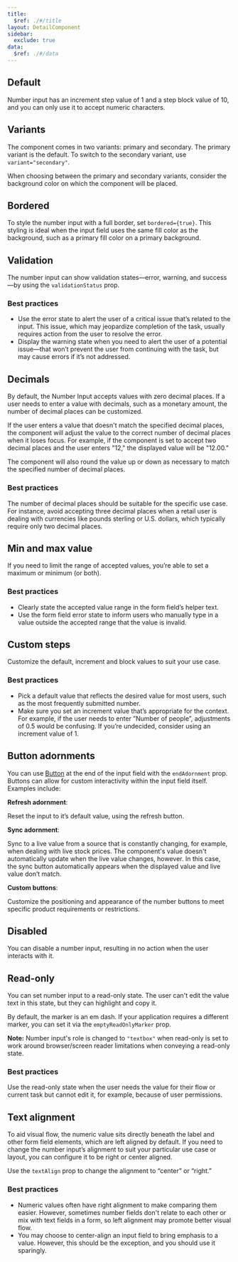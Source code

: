 ```yaml
---
title:
  $ref: ./#/title
layout: DetailComponent
sidebar:
  exclude: true
data:
  $ref: ./#/data
---
```


<LivePreviewControls>
<LivePreview componentName="number-input" exampleName="Default" >

## Default

Number input has an increment step value of 1 and a step block value of 10, and you can only use it to accept numeric characters.

</LivePreview>
<LivePreview componentName="number-input" exampleName="Variants" >

## Variants

The component comes in two variants: primary and secondary. The primary variant is the default. To switch to the secondary variant, use `variant="secondary"`.

When choosing between the primary and secondary variants, consider the background color on which the component will be placed.

</LivePreview>
<LivePreview componentName="number-input" exampleName="Bordered" >

## Bordered

To style the number input with a full border, set `bordered={true}`. This styling is ideal when the input field uses the same fill color as the background, such as a primary fill color on a primary background.

</LivePreview>
<LivePreview componentName="number-input" exampleName="Validation" >

## Validation

The number input can show validation states—error, warning, and success—by using the `validationStatus` prop.

### Best practices

- Use the error state to alert the user of a critical issue that’s related to the input. This issue, which may jeopardize completion of the task, usually requires action from the user to resolve the error.
- Display the warning state when you need to alert the user of a potential issue—that won’t prevent the user from continuing with the task, but may cause errors if it’s not addressed.

</LivePreview>
<LivePreview componentName="number-input" exampleName="Decimals" >

## Decimals

By default, the Number Input accepts values with zero decimal places. If a user needs to enter a value with decimals, such as a monetary amount, the number of decimal places can be customized.

If the user enters a value that doesn't match the specified decimal places, the component will adjust the value to the correct number of decimal places when it loses focus. For example, if the component is set to accept two decimal places and the user enters "12," the displayed value will be "12.00."

The component will also round the value up or down as necessary to match the specified number of decimal places.

### Best practices

The number of decimal places should be suitable for the specific use case. For instance, avoid accepting three decimal places when a retail user is dealing with currencies like pounds sterling or U.S. dollars, which typically require only two decimal places.

</LivePreview>
<LivePreview componentName="number-input" exampleName="Limits" >

## Min and max value

If you need to limit the range of accepted values, you’re able to set a maximum or minimum (or both).

### Best practices

- Clearly state the accepted value range in the form field’s helper text.
- Use the form field error state to inform users who manually type in a value outside the accepted range that the value is invalid.

</LivePreview>
<LivePreview componentName="number-input" exampleName="StepAndBlock" >

## Custom steps

Customize the default, increment and block values to suit your use case.

### Best practices

- Pick a default value that reflects the desired value for most users, such as the most frequently submitted number.
- Make sure you set an increment value that’s appropriate for the context. For example, if the user needs to enter ”Number of people”, adjustments of 0.5 would be confusing. If you’re undecided, consider using an increment value of 1.

</LivePreview>
<LivePreview componentName="number-input" exampleName="ButtonAdornments" >

## Button adornments

You can use [Button](/salt/components/button) at the end of the input field with the `endAdornment` prop. Buttons can allow for custom interactivity within the input field itself. Examples include:

**Refresh adornment**:

Reset the input to it’s default value, using the refresh button.

**Sync adornment**:

Sync to a live value from a source that is constantly changing, for example, when dealing with live stock prices. The component's value doesn't automatically update when the live value changes, however. In this case, the sync button automatically appears when the displayed value and live value don’t match.

**Custom buttons**:

Customize the positioning and appearance of the number buttons to meet specific product requirements or restrictions.

</LivePreview>
<LivePreview componentName="number-input" exampleName="Disabled" >

## Disabled

You can disable a number input, resulting in no action when the user interacts with it.

</LivePreview>
<LivePreview componentName="number-input" exampleName="Readonly" >

## Read-only

You can set number input to a read-only state. The user can't edit the value text in this state, but they can highlight and copy it.

By default, the marker is an em dash. If your application requires a different marker, you can set it via the `emptyReadOnlyMarker` prop.

**Note:** Number input's role is changed to `"textbox"` when read-only is set to work around browser/screen reader limitations when conveying a read-only state.

### Best practices

Use the read-only state when the user needs the value for their flow or current task but cannot edit it, for example, because of user permissions.

</LivePreview>
<LivePreview componentName="number-input" exampleName="TextAlignment" >

## Text alignment

To aid visual flow, the numeric value sits directly beneath the label and other form field elements, which are left aligned by default. If you need to change the number input’s alignment to suit your particular use case or layout, you can configure it to be right or center aligned.

Use the `textAlign` prop to change the alignment to “center” or “right.”

### Best practices

- Numeric values often have right alignment to make comparing them easier. However, sometimes number fields don't relate to each other or mix with text fields in a form, so left alignment may promote better visual flow.
- You may choose to center-align an input field to bring emphasis to a value. However, this should be the exception, and you should use it sparingly.

<LivePreview componentName="stepper-input" exampleName="TextAlignment" />
